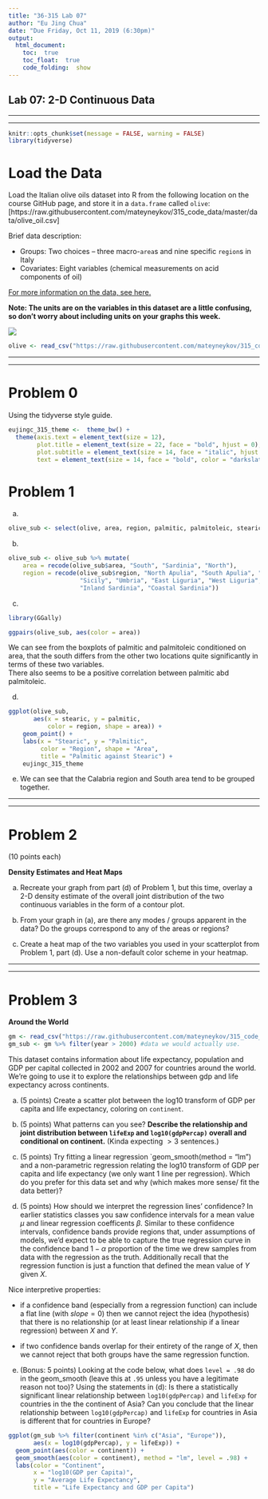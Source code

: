 ```yaml
---
title: "36-315 Lab 07"
author: "Eu Jing Chua"
date: "Due Friday, Oct 11, 2019 (6:30pm)"
output: 
  html_document:
    toc:  true
    toc_float:  true
    code_folding:  show
---
```



##  Lab 07:  2-D Continuous Data


***
***

```r
knitr::opts_chunk$set(message = FALSE, warning = FALSE)
library(tidyverse)
```

<!--

# Oral Evaluation Graphic

This week's oral evaluation graphic is from Reuters Graphics:

<div style="width:900px">
![](https://raw.githubusercontent.com/mateyneykov/315_code_data/master/images/reuters_nuclear_explosions.png)
</div>


**Matey Says**:  It's important to avoid inserting your own commentary when discussing graphics  Your job, as a statistician / data scientist / quantitative analyst, is to interpret the graph for the viewer.  Discuss the facts presented via the data/graphic; avoid overstepping your boundaries by inserting your own opinions into what should be a presentation of facts.

***
***
-->

# Load the Data

Load the Italian olive oils dataset into R from the following location on the course GitHub page, and store it in a `data.frame` called `olive`: [https://raw.githubusercontent.com/mateyneykov/315_code_data/master/data/olive_oil.csv]

Brief data description:  

+  Groups:  Two choices -- three macro-`area`s and nine specific `region`s in Italy
+  Covariates:  Eight variables (chemical measurements on acid components of oil)

[For more information on the data, see here.](https://raw.githubusercontent.com/mateyneykov/315_code_data/master/data/olive_desription.txt)

**Note:  The units are on the variables in this dataset are a little confusing, so don't worry about including units on your graphs this week.  **

<div style="width:350px">
![](https://raw.githubusercontent.com/mateyneykov/315_code_data/master/images/italy.png)
</div>

```r
olive <- read_csv("https://raw.githubusercontent.com/mateyneykov/315_code_data/master/data/olive_oil.csv")
```


***
***


#  Problem 0

Using the tidyverse style guide.

```r
eujingc_315_theme <-  theme_bw() +
  theme(axis.text = element_text(size = 12),
        plot.title = element_text(size = 22, face = "bold", hjust = 0),
        plot.subtitle = element_text(size = 14, face = "italic", hjust = 0),
        text = element_text(size = 14, face = "bold", color = "darkslategrey"))
```


# Problem 1


a.  
```r
olive_sub <- select(olive, area, region, palmitic, palmitoleic, stearic)
```


b.  
```r
olive_sub <- olive_sub %>% mutate(
    area = recode(olive_sub$area, "South", "Sardinia", "North"),
    region = recode(olive_sub$region, "North Apulia", "South Apulia", "Calabria",
                    "Sicily", "Umbria", "East Liguria", "West Liguria",
                    "Inland Sardinia", "Coastal Sardinia"))
```



c.  
```r
library(GGally)

ggpairs(olive_sub, aes(color = area))
```

We can see from the boxplots of palmitic and palmitoleic conditioned on area, that the south differs from the other two locations quite significantly in terms of these two variables.  
There also seems to be a positive correlation between palmitic abd palmitoleic.

d.  
```r
ggplot(olive_sub,
       aes(x = stearic, y = palmitic,
           color = region, shape = area)) +
    geom_point() +
    labs(x = "Stearic", y = "Palmitic",
         color = "Region", shape = "Area",
         title = "Palmitic against Stearic") +
    eujingc_315_theme
```


e.  We can see that the Calabria region and South area tend to be grouped together.



***
***


# Problem 2

(10 points each)

**Density Estimates and Heat Maps**



a.  Recreate your graph from part (d) of Problem 1, but this time, overlay a 2-D density estimate of the overall joint distribution of the  two continuous variables in the form of a contour plot.  

b.  From your graph in (a), are there any modes / groups apparent in the data?  Do the groups correspond to any of the areas or regions?

c.  Create a heat map of the two variables you used in your scatterplot from Problem 1, part (d).  Use a non-default color scheme in your heatmap.



***
***


# Problem 3

**Around the World**

```r
gm <- read_csv("https://raw.githubusercontent.com/mateyneykov/315_code_data/master/data/gapminder.csv")
gm_sub <- gm %>% filter(year > 2000) #data we would actually use.
```

This dataset contains information about life expectancy, population and GDP per capital collected in 2002 and 2007 for countries around the world. We're going to use it to explore the relationships between gdp and life expectancy across continents.

a. (5 points) Create a scatter plot between the log10 transform of GDP per capita and life expectancy, coloring on `continent`.

b. (5 points) What patterns can you see? **Describe the relationship and joint distribution between `lifeExp` and `log10(gdpPercap)` overall and conditional on continent.** (Kinda expecting $> 3$ sentences.)

c. (5 points) Try fitting a linear regression `geom_smooth(method = "lm") and a non-parametric regression relating the log10 transform of GDP per capita and life expectancy (we only want 1 line per regression).  Which do you prefer for this data set and why (which makes more sense/ fit the data better)? 

d. (5 points) How should we interpret the regression lines' confidence? In earlier statistics classes you saw confidence intervals for a mean value $\mu$ and linear regression coefficents $\beta$. Similar to these confidence intervals, confidence bands provide regions that, under assumptions of models, we'd expect to be able to capture the true regression curve in the confidence band $1 - \alpha$ proportion of the time we drew samples from data with the regression as the truth. Additionally recall that the regression function is just a function that defined the mean value of $Y$ given $X$.

Nice interpretive properties:

+ if a confidence band (especially from a regression function) can include a flat line (with $slope = 0$) then we cannot reject the idea (hypothesis) that there is no relationship (or at least linear relationship if a linear regression) between $X$ and $Y$.

+ if two confidence bands overlap for their entirety of the range of $X$, then we cannot reject that both groups have the same regression function.



e. (Bonus: 5 points) Looking at the code below, what does `level = .98` do in the geom_smooth (leave this at `.95` unless you have a legitimate reason not too)? Using the statements in (d): Is there a statistically significant linear relationship between `log10(gdpPercap)` and `lifeExp` for countries in the the continent of Asia? Can you conclude that the linear relationship between `log10(gdpPercap)` and `lifeExp` for countries in Asia is different that for countries in Europe? 

```r
ggplot(gm_sub %>% filter(continent %in% c("Asia", "Europe")), 
       aes(x = log10(gdpPercap), y = lifeExp)) + 
  geom_point(aes(color = continent)) +
  geom_smooth(aes(color = continent), method = "lm", level = .98) +
  labs(color = "Continent",
       x = "log10(GDP per Capita)",
       y = "Average Life Expectancy",
       title = "Life Expectancy and GDP per Capita")
```

